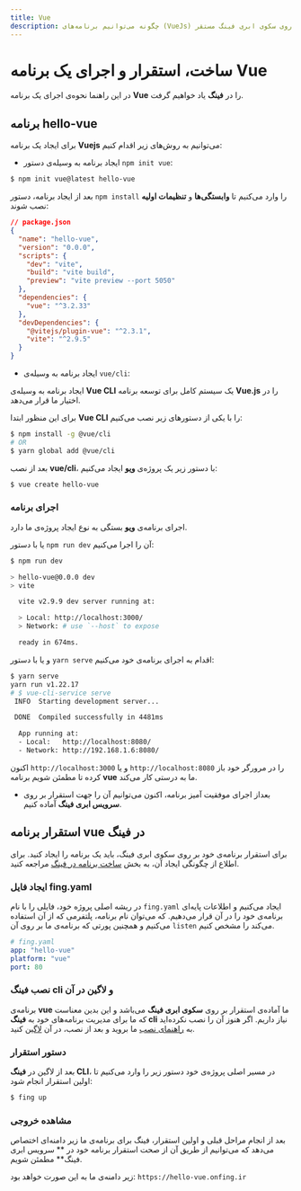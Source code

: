```yaml
---
title: Vue
description: چگونه می‌توانیم برنامه‌های (VueJs) را بر روی سکوی ابری فینگ مستقر(deploy) کنیم؟
---
```



<Platform>
  <PlatformHead title="برنامه‌های Vue" icon="vuejs/vuejs-original.svg" />
</Platform>

# ساخت، استقرار و اجرای یک برنامه Vue

در این راهنما نحوه‌ی اجرای یک برنامه **Vue** را در **فینگ** یاد خواهیم گرفت.

## برنامه hello-vue

برای ایجاد یک برنامه **Vuejs** می‌توانیم به روش‌های زیر اقدام کنیم:

- ایجاد برنامه به وسیله‌ی دستور `npm init vue`:

```bash
$ npm init vue@latest hello-vue
```

بعد از ایجاد برنامه، دستور `npm install` را وارد می‌کنیم تا **وابستگی‌ها** و **تنظیمات اولیه** نصب شوند:

```json
// package.json
{
  "name": "hello-vue",
  "version": "0.0.0",
  "scripts": {
    "dev": "vite",
    "build": "vite build",
    "preview": "vite preview --port 5050"
  },
  "dependencies": {
    "vue": "^3.2.33"
  },
  "devDependencies": {
    "@vitejs/plugin-vue": "^2.3.1",
    "vite": "^2.9.5"
  }
}
```

- ‌ایجاد برنامه به وسیله‌ی `vue/cli`:

ایجاد برنامه به وسیله‌ی **Vue CLI** یک سیستم کامل برای توسعه برنامه **Vue.js** را در اختیار ما قرار می‌دهد.

برای این منظور ابتدا **Vue CLI** را با یکی از دستور‌های زیر نصب می‌کنیم:

```bash
$ npm install -g @vue/cli
# OR
$ yarn global add @vue/cli
```


بعد از نصب **vue/cli**، با دستور زیر یک پروژه‌ی **ویو** ایجاد می‌کنیم:

```bash
$ vue create hello-vue
```

### اجرای برنامه

اجرای برنامه‌ی **ویو** بستگی به نوع ایجاد پروژه‌ی ما دارد.

یا با دستور `npm run dev` آن را اجرا می‌کنیم:

```bash
$ npm run dev

> hello-vue@0.0.0 dev
> vite

  vite v2.9.9 dev server running at:

  > Local: http://localhost:3000/
  > Network: # use `--host` to expose

  ready in 674ms.
```

و یا با دستور `yarn serve` اقدام به اجرای برنامه‌ی خود می‌کنیم:

```bash
$ yarn serve
yarn run v1.22.17
# $ vue-cli-service serve
 INFO  Starting development server...

 DONE  Compiled successfully in 4481ms                                                                                              12:57:55 PM

  App running at:
  - Local:   http://localhost:8080/ 
  - Network: http://192.168.1.6:8080/
```

اکنون `http://localhost:3000` و یا `http://localhost:8080` را در مرورگر خود باز کرده تا مطمئن شویم برنامه **vue** ما به درستی کار می‌کند.


- بعداز اجرای موفقیت آمیز برنامه، اکنون می‌توانیم آن را جهت استقرار بر روی **سرویس ابری فینگ** آماده کنیم.

## استقرار برنامه vue در فینگ

برای استقرار برنامه‌ی خود بر روی سکوی ابری فینگ، باید یک برنامه را ایجاد کنید. برای اطلاع از چگونگی ایجاد آن، به بخش [ساخت برنامه در فینگ](/quickstart/create-app) مراجعه کنید.

### ایجاد فایل fing.yaml

در ریشه اصلی پروژه خود، فایلی را با نام `fing.yaml` ایجاد می‌کنیم و اطلاعات پایه‌ای برنامه‌ی خود را در آن قرار می‌دهیم. که می‌توان نام برنامه، پلتفرمی که از آن استفاده می‌کنیم و همچنین پورتی که برنامه‌ی ما بر روی آن `listen` می‌کند را مشخص کنیم.

```yaml
# fing.yaml
app: "hello-vue"
platform: "vue"
port: 80
```

### نصب فینگ cli و لاگین در آن

برنامه‌ی **vue** ما آماده‌ی استقرار بر روی **سکوی ابری فینگ** می‌باشد و این بدین معناست که ما برای مدیریت برنامه‌های خود به **فینگ cli** نیاز داریم. اگر هنوز آن را نصب نکرده‌اید به [راهنمای نصب](/quickstart/installation) ما بروید و بعد از نصب، در آن [لاگین](/quickstart/login) کنید.

### دستور استقرار

بعد از لاگین در **فینگ CLI**، در مسیر اصلی پروژه‌ی خود دستور زیر را وارد می‌کنیم تا اولین استقرار انجام شود:

```bash
$ fing up
```

### مشاهده خروجی

بعد از انجام مراحل قبلی و اولین استقرار، فینگ برای برنامه‌ی ما زیر دامنه‌ای اختصاص می‌دهد که می‌توانیم از طریق آن از صحت استقرار برنامه خود در ** سرویس ابری فینگ** مطمئن شویم.

زیر دامنه‌ی ما به این صورت خواهد بود: `https://hello-vue.onfing.ir`
